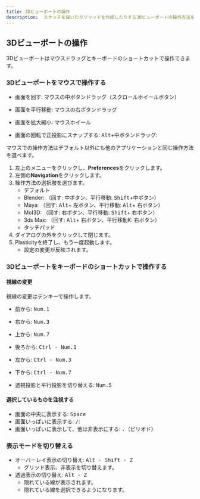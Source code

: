 ```yaml
---
title: 3Dビューポートの操作
description:  スケッチを描いたりソリッドを作成したりする3Dビューポートの操作方法を説明します。
---
```



## 3Dビューポートの操作

3Dビューポートはマウスドラッグとキーボードのショートカットで操作できます。

### 3Dビューポートをマウスで操作する

- 画面を回す:  マウスの中ボタンドラッグ（スクロールホイールボタン）
- 画面を平行移動:  マウスの右ボタンドラッグ
- 画面を拡大縮小:  マウスホイール

- 画面の回転で正投影にスナップする: <kbd>Alt</kbd>+中ボタンドラッグ:


マウスでの操作方法はデフォルト以外にも他のアプリケーションと同じ操作方法を選べます。

1. 左上のメニューをクリックし、**Preferences**をクリックします。
2. 左側の**Navigation**をクリックします。
3. 操作方法の選択肢を選びます。
   - デフォルト
   - Blender: （回す: 中ボタン、平行移動: <kbd>Shift</kbd>+中ボタン）
   - Maya: （回す: <kbd>Alt</kbd>+ 左ボタン、平行移動: <kbd>Alt</kbd>+ 右ボタン）
   - MoI3D: （回す: 右ボタン、平行移動: <kbd>Shift</kbd>+ 右ボタン）
   - 3ds Max: （回す: <kbd>Alt</kbd>+ 右ボタン、平行移動K: 右ボタン）
   - タッチパッド
4. ダイアログの外をクリックして閉じます。
5. Plasticityを終了し、もう一度起動します。
   - 設定の変更が反映されます。

### 3Dビューポートをキーボードのショートカットで操作する

#### 視線の変更

視線の変更はテンキーで操作します。

- 前から: <kbd>Num.1</kbd>
- 右から: <kbd>Num.3</kbd>
- 上から: <kbd>Num.7</kbd>
- 後ろから: <kbd>Ctrl - Num.1</kbd>
- 左から: <kbd>Ctrl - Num.3</kbd>
- 下から: <kbd>Ctrl - Num.7</kbd>

- 透視投影と平行投影を切り替える: <kbd>Num.5</kbd>

#### 選択しているものを注視する

- 画面の中央に表示する: <kbd>Space</kbd>
- 画面いっぱいに表示する: <kbd>/</kbd>: 
- 画面いっぱいに表示して、他は非表示にする: <kbd>.</kbd>（ピリオド）

### 表示モードを切り替える

- オーバーレイ表示の切り替え: <kbd>Alt - Shift - Z</kbd>
  - グリッド表示、非表示を切り替えます。
- 透過表示の切り替え: <kbd>Alt - Z</kbd>
  - 隠れている線が表示されます。
  - 隠れている線を選択できるようになります。
